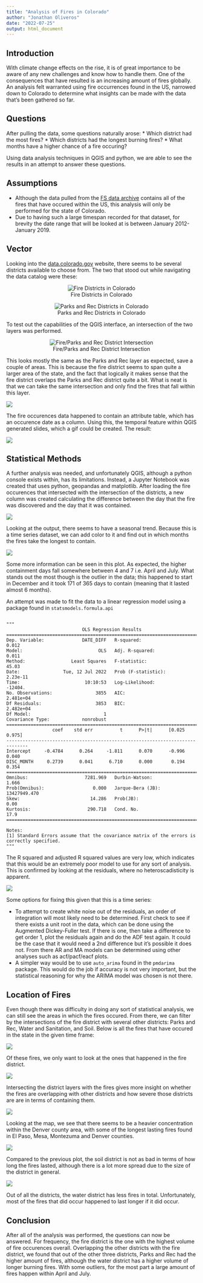 ```yaml
---
title: "Analysis of Fires in Colorado"
author: "Jonathan Oliveros"
date: "2022-07-25"
output: html_document
---
```


## Introduction

With climate change effects on the rise, it is of great importance to be aware of any new challenges and know how to handle them. One of the consequences that have resulted is an increasing amount of fires globally. An analysis felt warranted using fire occurrences found in the US, narrowed down to Colorado to determine what insights can be made with the data that's been gathered so far. 

## Questions

After pulling the data, some questions naturally arose:
* Which district had the most fires?
* Which districts had the longest burning fires?
* What months have a higher chance of a fire occuring?

Using data analysis techniques in QGIS and python, we are able to see the results in an attempt to answer these questions.

## Assumptions

* Although the data pulled from the [FS data archive](https://www.fs.usda.gov/rds/archive/Catalog/RDS-2013-0009.5) contains all of the fires that have occured within the US, this analysis will only be performed for the state of Colorado.
* Due to having such a large timespan recorded for that dataset, for brevity the date range that will be looked at is between January 2012-January 2019.

## Vector

Looking into the [data.colorado.gov](data.colorado.gov) website, there seems to be several districts available to choose from. The two that stood out while navigating the data catalog were these:

<center>
![Fire Districts in Colorado](fires_dist_images/Fire_District.png)
</center>
<center>
![Parks and Rec Districts in Colorado](fires_dist_images/PnR_District.png)
</center>
To test out the capabilities of the QGIS interface, an intersection of the two layers was performed. 

<center>
![Fire/Parks and Rec District Intersection](fires_dist_images/FDistrict_PnR_Intersection.png)
</center>

This looks mostly the same as the Parks and Rec layer as expected, save a couple of areas. This is because the fire district seems to span quite a larger area of the state, and the fact that logically it makes sense that the fire district overlaps the Parks and Rec district quite a bit.  What is neat is that we can take the same intersection and only find the fires that fall within this layer.

![](fires_dist_images/fires_in_intersection.png)

The fire occurences data happened to contain an attribute table, which has an occurence date as a column. Using this, the temporal feature within QGIS generated slides, which a gif could be created. The result:

![](temporal_animation/2012-2019_fires.gif)

## Statistical Methods

A further analysis was needed, and unfortunately QGIS, although a python console exists within, has its limitations. Instead, a Jupyter Notebook was created that uses python, geopandas and matplotlib. After loading the fire occurences that intersected with the intersection of the districts, a new column was created calculating the difference between the day that the fire was discovered and the day that it was contained.

![](python_analysis/fire_occurences.png)

Looking at the output, there seems to have a seasonal trend. Because this is a time series dataset, we can add color to it and find out in which months the fires take the longest to contain.

![](python_analysis/fires_by_month.png)

Some more information can be seen in this plot. As expected, the higher containment days fall somewhere between 4 and 7 i.e. April and July. What stands out the most though is the outlier in the data; this happened to start in December and it took 171 of 365 days to contain (meaning that it lasted almost 6 months).

An attempt was made to fit the data to a linear regression model using a package found in  `statsmodels.formula.api` 

```

"""
                            OLS Regression Results                            
==============================================================================
Dep. Variable:              DATE_DIFF   R-squared:                       0.012
Model:                            OLS   Adj. R-squared:                  0.011
Method:                 Least Squares   F-statistic:                     45.03
Date:                Tue, 12 Jul 2022   Prob (F-statistic):           2.23e-11
Time:                        10:10:53   Log-Likelihood:                -12404.
No. Observations:                3855   AIC:                         2.481e+04
Df Residuals:                    3853   BIC:                         2.482e+04
Df Model:                           1                                         
Covariance Type:            nonrobust                                         
==============================================================================
                 coef    std err          t      P>|t|      [0.025      0.975]
------------------------------------------------------------------------------
Intercept     -0.4784      0.264     -1.811      0.070      -0.996       0.040
DISC_MONTH     0.2739      0.041      6.710      0.000       0.194       0.354
==============================================================================
Omnibus:                     7281.969   Durbin-Watson:                   1.666
Prob(Omnibus):                  0.000   Jarque-Bera (JB):         13427949.470
Skew:                          14.286   Prob(JB):                         0.00
Kurtosis:                     290.718   Cond. No.                         17.9
==============================================================================

Notes:
[1] Standard Errors assume that the covariance matrix of the errors is correctly specified.
"""
```

The R squared and adjusted R squared values are very low, which indicates that this would be an extremely poor model to use for any sort of analysis. This is confirmed by looking at the residuals, where no heteroscadisticity is apparent.

![](python_analysis/resid.png)


Some options for fixing this given that this is a time series:

* To attempt to create white noise out of the residuals, an order of integration will most likely need to be determined. First check to see if there exists a unit root in the data, which can be done using the Augmented Dickey-Fuller test. If there is one, then take a difference  to get order 1, plot the residuals again and do the ADF test again. It could be the case that it would need a 2nd difference but it's possible it does not. From there AR and MA models can be determined using other analyses such as acf/pacf/eacf plots.
* A simpler way would be to use  `auto_arima`  found in the  `pmdarima`  package. This would do the job if accuracy is not very important, but the statistical reasoning for why the ARIMA model was chosen is not there.

## Location of Fires

Even though there was difficulty in doing any sort of statistical analysis, we can still see the areas in which the fires occured. From there, we can filter by the intersections of the fire district with several other districts: Parks and Rec, Water and Sanitation, and Soil. Below is all the fires that have occured in the state in the given time frame:

![](python_analysis/heatmap.png)

Of these fires, we only want to look at the ones that happened in the fire district. 

![](python_analysis/fire_district_occurences.png)

Intersecting the district layers with the fires gives more insight on whether the fires are overlapping with other districts and how severe those districts are are in terms of containing them.

![](python_analysis/fire_FDPNR_heatmap.png)

Looking at the map, we see that there seems to be a heavier concentration within the Denver county area, with some of the longest lasting fires found in El Paso, Mesa, Montezuma and Denver counties.

![](python_analysis/fire_soil_heatmap.png)

Compared to the previous plot, the soil district is not as bad in terms of how long the fires lasted, although there is a lot more spread due to the size of the district in general.

![](python_analysis/fire_water_heatmap.png)

Out of all the districts, the water district has less fires in total. Unfortunately, most of the fires that did occur happened to last longer if it did occur.

## Conclusion

After all of the analysis was performed, the questions can now be answered. For frequency, the fire district is the one with the highest volume of fire occurences overall. Overlapping the other districts with the fire district, we found that out of the other three districts, Parks and Rec had the higher amount of fires, although the water district has a higher volume of longer burning fires. With some outliers, for the most part a large amount of fires happen within April and July.